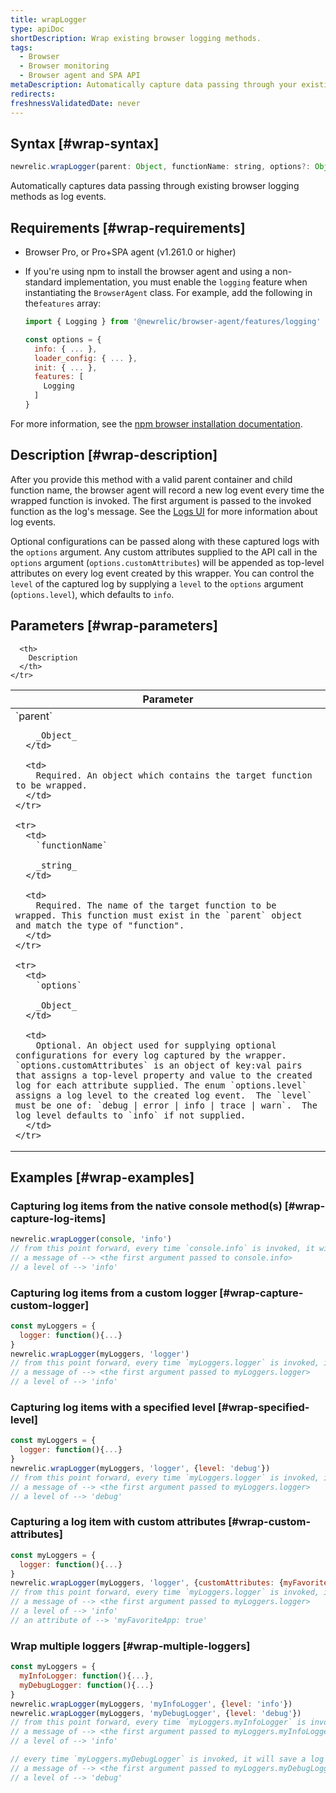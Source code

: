 ```yaml
---
title: wrapLogger
type: apiDoc
shortDescription: Wrap existing browser logging methods.
tags:
  - Browser
  - Browser monitoring
  - Browser agent and SPA API
metaDescription: Automatically capture data passing through your existing browser logging methods as log events.
redirects:
freshnessValidatedDate: never
---
```


## Syntax [#wrap-syntax]

```js
newrelic.wrapLogger(parent: Object, functionName: string, options?: Object<{ customAttributes?: Object, level?: 'debug|error|info|trace|warn'}>)
```

Automatically captures data passing through existing browser logging methods as log events.

## Requirements [#wrap-requirements]

* Browser Pro, or Pro+SPA agent (v1.261.0 or higher)
* If you're using npm to install the browser agent and using a non-standard implementation, you must enable the `logging` feature when instantiating the `BrowserAgent` class. For example, add the following in the`features` array:

  ```js
  import { Logging } from '@newrelic/browser-agent/features/logging'

  const options = {
    info: { ... },
    loader_config: { ... },
    init: { ... },
    features: [
      Logging
    ]
  }
  ```

For more information, see the [npm browser installation documentation](https://www.npmjs.com/package/@newrelic/browser-agent#new-relic-browser-agent).

## Description [#wrap-description]

After you provide this method with a valid parent container and child function name, the browser agent will record a new log event every time the wrapped function is invoked. The first argument is passed to the invoked function as the log's message. See the [Logs UI](/docs/logs/ui-data/use-logs-ui/) for more information about log events.

Optional configurations can be passed along with these captured logs with the `options` argument. Any custom attributes supplied to the API call in the `options` argument (`options.customAttributes`) will be appended as top-level attributes on every log event created by this wrapper. You can control the `level` of the captured log by supplying a `level` to the `options` argument (`options.level`), which defaults to `info`.

## Parameters [#wrap-parameters]

<table>
  <thead>
    <tr>
      <th width="25%">
        Parameter
      </th>

      <th>
        Description
      </th>
    </tr>
  </thead>

  <tbody>
    <tr>
      <td>
        `parent`

        _Object_
      </td>

      <td>
        Required. An object which contains the target function to be wrapped.
      </td>
    </tr>

    <tr>
      <td>
        `functionName`

        _string_
      </td>

      <td>
        Required. The name of the target function to be wrapped. This function must exist in the `parent` object and match the type of "function".
      </td>
    </tr>

    <tr>
      <td>
        `options`

        _Object_
      </td>

      <td>
        Optional. An object used for supplying optional configurations for every log captured by the wrapper. `options.customAttributes` is an object of key:val pairs that assigns a top-level property and value to the created log for each attribute supplied. The enum `options.level` assigns a log level to the created log event.  The `level` must be one of: `debug | error | info | trace | warn`.  The log level defaults to `info` if not supplied.
      </td>
    </tr>
  </tbody>
</table>

## Examples [#wrap-examples]

### Capturing log items from the native console method(s) [#wrap-capture-log-items]

```js
newrelic.wrapLogger(console, 'info')
// from this point forward, every time `console.info` is invoked, it will save a log event with:
// a message of --> <the first argument passed to console.info>
// a level of --> 'info'
```

### Capturing log items from a custom logger [#wrap-capture-custom-logger]

```js
const myLoggers = {
  logger: function(){...}
}
newrelic.wrapLogger(myLoggers, 'logger')
// from this point forward, every time `myLoggers.logger` is invoked, it will save a log event with:
// a message of --> <the first argument passed to myLoggers.logger>
// a level of --> 'info'
```

### Capturing log items with a specified level [#wrap-specified-level]

```js
const myLoggers = {
  logger: function(){...}
}
newrelic.wrapLogger(myLoggers, 'logger', {level: 'debug'})
// from this point forward, every time `myLoggers.logger` is invoked, it will save a log event with:
// a message of --> <the first argument passed to myLoggers.logger>
// a level of --> 'debug'
```

### Capturing a log item with custom attributes [#wrap-custom-attributes]

```js
const myLoggers = {
  logger: function(){...}
}
newrelic.wrapLogger(myLoggers, 'logger', {customAttributes: {myFavoriteApp: true}})
// from this point forward, every time `myLoggers.logger` is invoked, it will save a log event with:
// a message of --> <the first argument passed to myLoggers.logger>
// a level of --> 'info'
// an attribute of --> 'myFavoriteApp: true'
```

### Wrap multiple loggers [#wrap-multiple-loggers]

```js
const myLoggers = {
  myInfoLogger: function(){...},
  myDebugLogger: function(){...}
}
newrelic.wrapLogger(myLoggers, 'myInfoLogger', {level: 'info'})
newrelic.wrapLogger(myLoggers, 'myDebugLogger', {level: 'debug'})
// from this point forward, every time `myLoggers.myInfoLogger` is invoked, it will save a log event with:
// a message of --> <the first argument passed to myLoggers.myInfoLogger>
// a level of --> 'info'

// every time `myLoggers.myDebugLogger` is invoked, it will save a log event with:
// a message of --> <the first argument passed to myLoggers.myDebugLogger>
// a level of --> 'debug'
```

